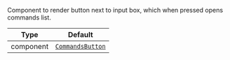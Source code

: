 Component to render button next to input box, which when pressed opens commands list.

| Type | Default |
| - | - |
| component | [`CommandsButton`](../../../ui-components/commands_button.mdx) |
